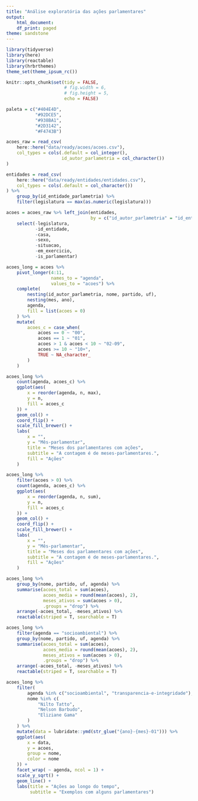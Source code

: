 ```yaml
---
title: "Análise exploratória das ações parlamentares"
output:
    html_document:
    df_print: paged
theme: sandstone
---
```


```r
library(tidyverse)
library(here)
library(reactable)
library(hrbrthemes)
theme_set(theme_ipsum_rc())

knitr::opts_chunk$set(tidy = FALSE,
                      # fig.width = 6,
                      # fig.height = 5,
                      echo = FALSE)

paleta = c("#404E4D",
           "#92DCE5",
           "#938BA1",
           "#2D3142",
           "#F4743B")
```

```r
acoes_raw = read_csv(
    here::here("data/ready/acoes/acoes.csv"),
    col_types = cols(.default = col_integer(),
                     id_autor_parlametria = col_character())
)

entidades = read_csv(
    here::here("data/ready/entidades/entidades.csv"),
    col_types = cols(.default = col_character())
) %>% 
    group_by(id_entidade_parlametria) %>% 
    filter(legislatura == max(as.numeric(legislatura)))

acoes = acoes_raw %>% left_join(entidades,
                                by = c("id_autor_parlametria" = "id_entidade_parlametria")) %>% 
    select(-legislatura, 
           -id_entidade, 
           -casa, 
           -sexo, 
           -situacao, 
           -em_exercicio, 
           -is_parlamentar)

acoes_long = acoes %>%
    pivot_longer(4:11,
                 names_to = "agenda",
                 values_to = "acoes") %>%
    complete(
        nesting(id_autor_parlametria, nome, partido, uf),
        nesting(mes, ano),
        agenda,
        fill = list(acoes = 0)
    ) %>%
    mutate(
        acoes_c = case_when(
            acoes == 0 ~ "00",
            acoes == 1 ~ "01",
            acoes > 1 & acoes < 10 ~ "02-09",
            acoes >= 10 ~ "10+",
            TRUE ~ NA_character_
        )
    ) 
```

```r
acoes_long %>%
    count(agenda, acoes_c) %>%
    ggplot(aes(
        x = reorder(agenda, n, max),
        y = n,
        fill = acoes_c
    )) +
    geom_col() +
    coord_flip() +
    scale_fill_brewer() +
    labs(
        x = "",
        y = "Mês-parlamentar",
        title = "Meses dos parlamentares com ações",
        subtitle = "A contagem é de meses-parlamentares.",
        fill = "Ações"
    )

acoes_long %>%
    filter(acoes > 0) %>%
    count(agenda, acoes_c) %>%
    ggplot(aes(
        x = reorder(agenda, n, sum),
        y = n,
        fill = acoes_c
    )) +
    geom_col() +
    coord_flip() +
    scale_fill_brewer() +
    labs(
        x = "",
        y = "Mês-parlamentar",
        title = "Meses dos parlamentares com ações",
        subtitle = "A contagem é de meses-parlamentares.",
        fill = "Ações"
    )
```

```r
acoes_long %>% 
    group_by(nome, partido, uf, agenda) %>% 
    summarise(acoes_total = sum(acoes), 
              acoes_media = round(mean(acoes), 2), 
              meses_ativos = sum(acoes > 0), 
              .groups = "drop") %>% 
    arrange(-acoes_total, -meses_ativos) %>% 
    reactable(striped = T, searchable = T)
```

```r
acoes_long %>% 
    filter(agenda == "socioambiental") %>% 
    group_by(nome, partido, uf, agenda) %>% 
    summarise(acoes_total = sum(acoes), 
              acoes_media = round(mean(acoes), 2), 
              meses_ativos = sum(acoes > 0), 
              .groups = "drop") %>% 
    arrange(-acoes_total, -meses_ativos) %>% 
    reactable(striped = T, searchable = T)
```

```r
acoes_long %>%
    filter(
        agenda %in% c("socioambiental", "transparencia-e-integridade"),
        nome %in% c(
            "Nilto Tatto",
            "Nelson Barbudo",
            "Eliziane Gama"
        )
    ) %>%
    mutate(data = lubridate::ymd(str_glue("{ano}-{mes}-01"))) %>%
    ggplot(aes(
        x = data,
        y = acoes,
        group = nome,
        color = nome
    )) +
    facet_wrap( ~ agenda, ncol = 1) +
    scale_y_sqrt() + 
    geom_line() + 
    labs(title = "Ações ao longo do tempo",
         subtitle = "Exemplos com alguns parlamentares")
```

